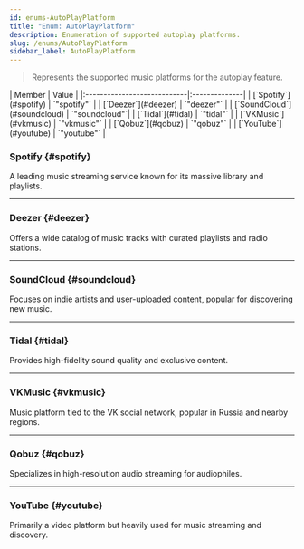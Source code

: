 ```yaml
---
id: enums-AutoPlayPlatform
title: "Enum: AutoPlayPlatform"
description: Enumeration of supported autoplay platforms.
slug: /enums/AutoPlayPlatform
sidebar_label: AutoPlayPlatform
---
```



> Represents the supported music platforms for the autoplay feature.

<Tabs>
  <TabItem value="members" label="Enumeration Members" default>
  | Member                      | Value         |
  |:----------------------------|:--------------|
  | [`Spotify`](#spotify)       | `"spotify"`   |
  | [`Deezer`](#deezer)         | `"deezer"`    |
  | [`SoundCloud`](#soundcloud) | `"soundcloud"`|
  | [`Tidal`](#tidal)           | `"tidal"`     |
  | [`VKMusic`](#vkmusic)       | `"vkmusic"`   | 
  | [`Qobuz`](#qobuz)           | `"qobuz"`     |
  | [`YouTube`](#youtube)       | `"youtube"`   |
  </TabItem>
</Tabs>

### Spotify {#spotify}

A leading music streaming service known for its massive library and playlists.

---

### Deezer {#deezer}

Offers a wide catalog of music tracks with curated playlists and radio stations.

---

### SoundCloud {#soundcloud}

Focuses on indie artists and user-uploaded content, popular for discovering new music.

---

### Tidal {#tidal}

Provides high-fidelity sound quality and exclusive content.

---

### VKMusic {#vkmusic}

Music platform tied to the VK social network, popular in Russia and nearby regions.

---

### Qobuz {#qobuz}

Specializes in high-resolution audio streaming for audiophiles.

---

### YouTube {#youtube}

Primarily a video platform but heavily used for music streaming and discovery.

